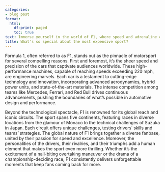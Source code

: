 ```yaml
---
categories:
- blog post
format:
  html:
    df-print: paged
    toc: true
text: Immerse yourself in the world of F1, where speed and adrenaline converge...
title: What's so special about the most expensive sport?
---
```

Formula 1, often referred to as F1, stands out as the pinnacle of motorsport for several compelling reasons. First and foremost, it's the sheer speed and precision of the cars that captivate audiences worldwide. These high-performance machines, capable of reaching speeds exceeding 220 mph, are engineering marvels. Each car is a testament to cutting-edge technology and innovation, incorporating advanced aerodynamics, hybrid power units, and state-of-the-art materials. The intense competition among teams like Mercedes, Ferrari, and Red Bull drives continuous advancements, pushing the boundaries of what's possible in automotive design and performance.

Beyond the technological spectacle, F1 is renowned for its global reach and iconic circuits. The sport spans five continents, featuring races in diverse locations from the glamour of Monaco to the technical challenges of Suzuka in Japan. Each circuit offers unique challenges, testing drivers' skills and teams' strategies. The global nature of F1 brings together a diverse fanbase, united by their passion for speed and excellence. Moreover, the personalities of the drivers, their rivalries, and their triumphs add a human element that makes the sport even more thrilling. Whether it's the excitement of a nail-biting overtaking maneuver or the drama of a championship-deciding race, F1 consistently delivers unforgettable moments that keep fans coming back for more.


